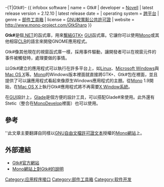 -{T|Gtk#}-
{{NoteTA|G1=IT|G2=FL}}
{{ infobox software
| name                   = Gtk#
| developer              = [[Novell|Novell]]
| latest release version = 2.12.10
| latest release date    = {{release date|2010|03|16}}
| operating system       = [[跨平台|跨平台]]
| genre                  = [[部件工具箱|部件工具箱]]
| license                = [[GNU較寬鬆公共許可證|GNU較寬鬆公共許可證]]
| website                = http://www.mono-project.com/GtkSharp
}}

'''Gtk#'''是個[[.NET_Framework|.NET]]的函式庫，用來[[綁紮|繫結]][[GTK+|GTK+]] [[圖形用戶界面|GUI]]函式庫。它讓你可以使用[[Mono|Mono]]或其他相容[[公共語言運行庫|CLR]]的語言來開發GNOME應用程式。

Gtk#像其他現在的視窗函式庫一樣，採用事件驅動，讓開發者可以在視窗元件的事件被觸發時，處理要做的事情。

以Gtk#建立的應用程式可以執行在許多平台上，如[[Linux|Linux]]、[[Microsoft_Windows|Microsoft Windows]]與[[Mac_OS_X|Mac OS X]]等。[[Mono|Mono]]的Windows版本裡面就直接將GTK+、Gtk#包在裡面，並且提供了可以讓應用程式看起來像原生Windows應用程式的主題。從[[Mono|Mono]] 1.9開始，在[[Mac_OS_X|Mac OS X]]上執行Gtk#應用程式將不再需要[[X_Window系統|X Window系統]]。

在[[圖形用戶界面|GUI]]設計上，[[Glade|Glade]]是個方便的設計工具，可以搭配Glade#來使用。此外還有Stetic（整合在[[MonoDevelop|MonoDevelop]]裡面）也可以使用。

== 參考 ==
''此文章主要翻譯自同樣以[[Wikipedia:GNU自由文檔許可證文本|GNU自由文檔許可證文本]]授權的[http://www.mono-project.com/ Mono網站]{{Wayback|url=http://www.mono-project.com/ |date=20090106171423 }}上。

== 外部連結 ==
*[http://gtk-sharp.sourceforge.net/ Gtk#官方網站] {{Wayback|url=http://gtk-sharp.sourceforge.net/ |date=20060208025300 }}
*[http://www.mono-project.com/GtkSharp Mono網站上對Gtk#的說明] {{Wayback|url=http://www.mono-project.com/GtkSharp |date=20210126090819 }}

[[Category:应用程序接口|Category:应用程序接口]]
[[Category:部件工具箱|Category:部件工具箱]]
[[Category:软件开发|Category:软件开发]]